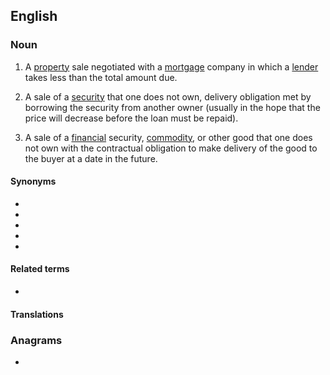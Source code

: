 ==English==

===Noun===
{{en-noun}}

# {{lb|en|real estate}} A [[property]] sale negotiated with a [[mortgage]] company in which a [[lender]] takes less than the total amount due.
# {{lb|en|investments}} A sale of a [[security]] that one does not own, delivery obligation met by borrowing the security from another owner (usually in the hope that the price will decrease before the loan must be repaid).
# {{lb|en|economics}} A sale of a [[financial]] security, [[commodity]], or other good that one does not own with the contractual obligation to make delivery of the good to the buyer at a date in the future.

====Synonyms====
* {{l|en|short selling}}
* {{l|en|short#Noun}}
* {{l|en|shorting}}
* {{l|en|go short|going short}}
* {{l|en|sell short|selling short}}

====Related terms====
* {{l|en|sell short}}

====Translations====
{{trans-top|property sale negotiated with a mortgage company in which a lender takes less than the total amount due}}
{{trans-mid}}
{{trans-bottom}}

{{trans-see|sale of a security that one does not own, delivery obligation met by borrowing the security from another owner|short selling}}

===Anagrams===
* {{anagrams|en|a=aehlorsst|salt horse}}